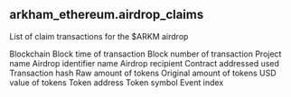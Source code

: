 ## arkham_ethereum.airdrop_claims 
List of claim transactions for the $ARKM airdrop

<ParamField path="blockchain">
Blockchain
</ParamField>
<ParamField path="block_time">
Block time of transaction
</ParamField>
<ParamField path="block_number">
Block number of transaction
</ParamField>
<ParamField path="project">
Project name
</ParamField>
<ParamField path="airdrop_number">
Airdrop identifier name
</ParamField>
<ParamField path="recipient">
Airdrop recipient
</ParamField>
<ParamField path="contract_address">
Contract addressed used
</ParamField>
<ParamField path="tx_hash">
Transaction hash
</ParamField>
<ParamField path="amount_raw">
Raw amount of tokens
</ParamField>
<ParamField path="amount_original">
Original amount of tokens
</ParamField>
<ParamField path="amount_usd">
USD value of tokens
</ParamField>
<ParamField path="token_address">
Token address
</ParamField>
<ParamField path="token_symbol">
Token symbol
</ParamField>
<ParamField path="evt_index">
Event index
</ParamField>
